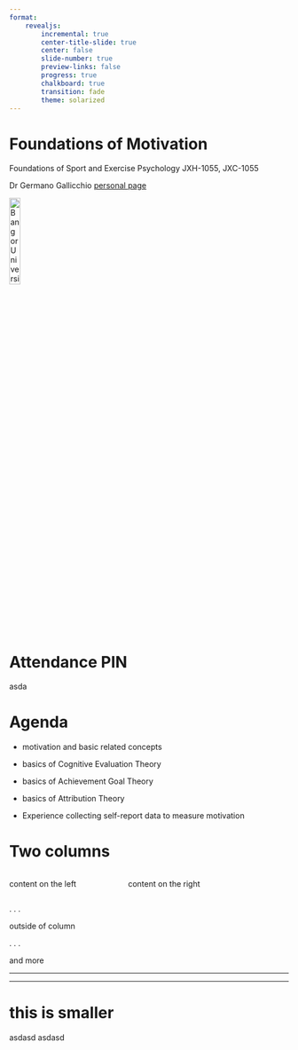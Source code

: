 ```yaml
---
format: 
    revealjs:
        incremental: true
        center-title-slide: true
        center: false
        slide-number: true
        preview-links: false
        progress: true
        chalkboard: true
        transition: fade
        theme: solarized
---
```


# Foundations of Motivation {.nostretch}

Foundations of Sport and Exercise Psychology
JXH-1055, JXC-1055

Dr Germano Gallicchio [personal page](https://www.bangor.ac.uk/staff/spss/germano-gallicchio-530785/en)

<img src="https://www.bangor.ac.uk/themes/custom/bangor/images/logo-black.svg" alt="Bangor University logo" style="width:20%;">

# Attendance PIN

asda


# Agenda

- motivation and basic related concepts

- basics of Cognitive Evaluation Theory

- basics of Achievement Goal Theory

- basics of Attribution Theory

- Experience collecting self-report data to measure motivation

# Two columns

:::: {.columns}

::: {.column width="40%"}
content on the left
:::

::: {.column width="60%"}
content on the right
:::

::::

. . .

outside of column

. . . 

and more 

---

---
# this is smaller {.smaller}

asdasd
asdasd
